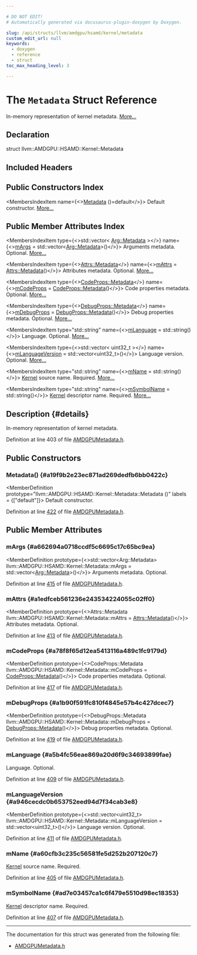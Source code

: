 ```yaml
---

# DO NOT EDIT!
# Automatically generated via docusaurus-plugin-doxygen by Doxygen.

slug: /api/structs/llvm/amdgpu/hsamd/kernel/metadata
custom_edit_url: null
keywords:
  - doxygen
  - reference
  - struct
toc_max_heading_level: 3

---
```





# The `Metadata` Struct Reference

<DoxygenPage pluginConfig={pluginConfig}>

In-memory representation of kernel metadata. <a href="#details">More...</a>

## Declaration

<CodeBlock>struct llvm::AMDGPU::HSAMD::Kernel::Metadata</CodeBlock>

## Included Headers

<IncludesList>
<IncludesListItem
  filePath="llvm/Support/AMDGPUMetadata.h"
  permalink="/docs/api/files/include/include/llvm/include/llvm/support/amdgpumetadata-h"
  isLocal="true" />
</IncludesList>

## Public Constructors Index

<MembersIndex>

<MembersIndexItem
  name={<><a href="#a19f9b2e23ec871ad269dedfb6bb0422c">Metadata</a> ()=default</>}>
Default constructor. <a href="#a19f9b2e23ec871ad269dedfb6bb0422c">More...</a>
</MembersIndexItem>

</MembersIndex>

## Public Member Attributes Index

<MembersIndex>

<MembersIndexItem
  type={<>std::vector&lt; <a href="/docs/api/structs/llvm/amdgpu/hsamd/kernel/arg/metadata">Arg::Metadata</a> &gt;</>}
  name={<><a href="#a662694a0718ccdf5c6695c17c65bc9ea">mArgs</a> = std::vector&lt;<a href="/docs/api/structs/llvm/amdgpu/hsamd/kernel/arg/metadata">Arg::Metadata</a>&gt;()</>}>
Arguments metadata. Optional. <a href="#a662694a0718ccdf5c6695c17c65bc9ea">More...</a>
</MembersIndexItem>

<MembersIndexItem
  type={<><a href="/docs/api/structs/llvm/amdgpu/hsamd/kernel/attrs/metadata">Attrs::Metadata</a></>}
  name={<><a href="#a1edfceb561236e243534224055c02ff0">mAttrs</a> = <a href="/docs/api/structs/llvm/amdgpu/hsamd/kernel/attrs/metadata">Attrs::Metadata</a>()</>}>
Attributes metadata. Optional. <a href="#a1edfceb561236e243534224055c02ff0">More...</a>
</MembersIndexItem>

<MembersIndexItem
  type={<><a href="/docs/api/structs/llvm/amdgpu/hsamd/kernel/codeprops/metadata">CodeProps::Metadata</a></>}
  name={<><a href="#a78f8f65d12ea5413116a489c1fc9179d">mCodeProps</a> = <a href="/docs/api/structs/llvm/amdgpu/hsamd/kernel/codeprops/metadata">CodeProps::Metadata</a>()</>}>
Code properties metadata. Optional. <a href="#a78f8f65d12ea5413116a489c1fc9179d">More...</a>
</MembersIndexItem>

<MembersIndexItem
  type={<><a href="/docs/api/structs/llvm/amdgpu/hsamd/kernel/debugprops/metadata">DebugProps::Metadata</a></>}
  name={<><a href="#a1b90f591fc810f4845e57b4c427dcec7">mDebugProps</a> = <a href="/docs/api/structs/llvm/amdgpu/hsamd/kernel/debugprops/metadata">DebugProps::Metadata</a>()</>}>
Debug properties metadata. Optional. <a href="#a1b90f591fc810f4845e57b4c427dcec7">More...</a>
</MembersIndexItem>

<MembersIndexItem
  type="std::string"
  name={<><a href="#a5b4fc56eae869a20d6f9c34693899fae">mLanguage</a> = std::string()</>}>
Language. Optional. <a href="#a5b4fc56eae869a20d6f9c34693899fae">More...</a>
</MembersIndexItem>

<MembersIndexItem
  type={<>std::vector&lt; uint32&#95;t &gt;</>}
  name={<><a href="#a946cecdc0b653752eed94d7f34cab3e8">mLanguageVersion</a> = std::vector&lt;uint32&#95;t&gt;()</>}>
Language version. Optional. <a href="#a946cecdc0b653752eed94d7f34cab3e8">More...</a>
</MembersIndexItem>

<MembersIndexItem
  type="std::string"
  name={<><a href="#a60cfb3c235c56581fe5d252b207120c7">mName</a> = std::string()</>}>
<a href="/docs/api/namespaces/llvm/amdgpu/hsamd/kernel">Kernel</a> source name. Required. <a href="#a60cfb3c235c56581fe5d252b207120c7">More...</a>
</MembersIndexItem>

<MembersIndexItem
  type="std::string"
  name={<><a href="#ad7e03457ca1c6f479e5510d98ec18353">mSymbolName</a> = std::string()</>}>
<a href="/docs/api/namespaces/llvm/amdgpu/hsamd/kernel">Kernel</a> descriptor name. Required. <a href="#ad7e03457ca1c6f479e5510d98ec18353">More...</a>
</MembersIndexItem>

</MembersIndex>

## Description {#details}

In-memory representation of kernel metadata.

Definition at line 403 of file <a href="/docs/api/files/include/include/llvm/include/llvm/support/amdgpumetadata-h">AMDGPUMetadata.h</a>.

<SectionDefinition>

## Public Constructors

### Metadata() {#a19f9b2e23ec871ad269dedfb6bb0422c}

<MemberDefinition
  prototype="llvm::AMDGPU::HSAMD::Kernel::Metadata::Metadata ()"
  labels = {["default"]}>
Default constructor.

Definition at line <a href="/docs/api/files/include/include/llvm/include/llvm/support/amdgpumetadata-h/#l00422">422</a> of file <a href="/docs/api/files/include/include/llvm/include/llvm/support/amdgpumetadata-h">AMDGPUMetadata.h</a>.
</MemberDefinition>

</SectionDefinition>

<SectionDefinition>

## Public Member Attributes

### mArgs {#a662694a0718ccdf5c6695c17c65bc9ea}

<MemberDefinition
  prototype={<>std::vector&lt;Arg::Metadata&gt; llvm::AMDGPU::HSAMD::Kernel::Metadata::mArgs = std::vector&lt;<a href="/docs/api/structs/llvm/amdgpu/hsamd/kernel/arg/metadata">Arg::Metadata</a>&gt;()</>}>
Arguments metadata. Optional.

Definition at line <a href="/docs/api/files/include/include/llvm/include/llvm/support/amdgpumetadata-h/#l00415">415</a> of file <a href="/docs/api/files/include/include/llvm/include/llvm/support/amdgpumetadata-h">AMDGPUMetadata.h</a>.
</MemberDefinition>

### mAttrs {#a1edfceb561236e243534224055c02ff0}

<MemberDefinition
  prototype={<>Attrs::Metadata llvm::AMDGPU::HSAMD::Kernel::Metadata::mAttrs = <a href="/docs/api/structs/llvm/amdgpu/hsamd/kernel/attrs/metadata">Attrs::Metadata</a>()</>}>
Attributes metadata. Optional.

Definition at line <a href="/docs/api/files/include/include/llvm/include/llvm/support/amdgpumetadata-h/#l00413">413</a> of file <a href="/docs/api/files/include/include/llvm/include/llvm/support/amdgpumetadata-h">AMDGPUMetadata.h</a>.
</MemberDefinition>

### mCodeProps {#a78f8f65d12ea5413116a489c1fc9179d}

<MemberDefinition
  prototype={<>CodeProps::Metadata llvm::AMDGPU::HSAMD::Kernel::Metadata::mCodeProps = <a href="/docs/api/structs/llvm/amdgpu/hsamd/kernel/codeprops/metadata">CodeProps::Metadata</a>()</>}>
Code properties metadata. Optional.

Definition at line <a href="/docs/api/files/include/include/llvm/include/llvm/support/amdgpumetadata-h/#l00417">417</a> of file <a href="/docs/api/files/include/include/llvm/include/llvm/support/amdgpumetadata-h">AMDGPUMetadata.h</a>.
</MemberDefinition>

### mDebugProps {#a1b90f591fc810f4845e57b4c427dcec7}

<MemberDefinition
  prototype={<>DebugProps::Metadata llvm::AMDGPU::HSAMD::Kernel::Metadata::mDebugProps = <a href="/docs/api/structs/llvm/amdgpu/hsamd/kernel/debugprops/metadata">DebugProps::Metadata</a>()</>}>
Debug properties metadata. Optional.

Definition at line <a href="/docs/api/files/include/include/llvm/include/llvm/support/amdgpumetadata-h/#l00419">419</a> of file <a href="/docs/api/files/include/include/llvm/include/llvm/support/amdgpumetadata-h">AMDGPUMetadata.h</a>.
</MemberDefinition>

### mLanguage {#a5b4fc56eae869a20d6f9c34693899fae}

<MemberDefinition
  prototype="std::string llvm::AMDGPU::HSAMD::Kernel::Metadata::mLanguage = std::string()">
Language. Optional.

Definition at line <a href="/docs/api/files/include/include/llvm/include/llvm/support/amdgpumetadata-h/#l00409">409</a> of file <a href="/docs/api/files/include/include/llvm/include/llvm/support/amdgpumetadata-h">AMDGPUMetadata.h</a>.
</MemberDefinition>

### mLanguageVersion {#a946cecdc0b653752eed94d7f34cab3e8}

<MemberDefinition
  prototype={<>std::vector&lt;uint32&#95;t&gt; llvm::AMDGPU::HSAMD::Kernel::Metadata::mLanguageVersion = std::vector&lt;uint32&#95;t&gt;()</>}>
Language version. Optional.

Definition at line <a href="/docs/api/files/include/include/llvm/include/llvm/support/amdgpumetadata-h/#l00411">411</a> of file <a href="/docs/api/files/include/include/llvm/include/llvm/support/amdgpumetadata-h">AMDGPUMetadata.h</a>.
</MemberDefinition>

### mName {#a60cfb3c235c56581fe5d252b207120c7}

<MemberDefinition
  prototype="std::string llvm::AMDGPU::HSAMD::Kernel::Metadata::mName = std::string()">
<a href="/docs/api/namespaces/llvm/amdgpu/hsamd/kernel">Kernel</a> source name. Required.

Definition at line <a href="/docs/api/files/include/include/llvm/include/llvm/support/amdgpumetadata-h/#l00405">405</a> of file <a href="/docs/api/files/include/include/llvm/include/llvm/support/amdgpumetadata-h">AMDGPUMetadata.h</a>.
</MemberDefinition>

### mSymbolName {#ad7e03457ca1c6f479e5510d98ec18353}

<MemberDefinition
  prototype="std::string llvm::AMDGPU::HSAMD::Kernel::Metadata::mSymbolName = std::string()">
<a href="/docs/api/namespaces/llvm/amdgpu/hsamd/kernel">Kernel</a> descriptor name. Required.

Definition at line <a href="/docs/api/files/include/include/llvm/include/llvm/support/amdgpumetadata-h/#l00407">407</a> of file <a href="/docs/api/files/include/include/llvm/include/llvm/support/amdgpumetadata-h">AMDGPUMetadata.h</a>.
</MemberDefinition>

</SectionDefinition>

<hr/>

The documentation for this struct was generated from the following file:

<ul>
<li><a href="/docs/api/files/include/include/llvm/include/llvm/support/amdgpumetadata-h">AMDGPUMetadata.h</a></li>
</ul>

</DoxygenPage>
